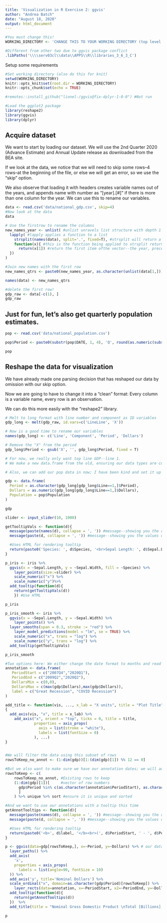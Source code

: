 ```yaml
---
title: 'Visualization in R Exercise 2: ggvis'
author: "Andrea Batch"
date: "August 18, 2020"
output: html_document
---
```


```r

#You must change this!
WORKING_DIRECTORY <- 'CHANGE THIS TO YOUR WORKING DIRECTORY (top level folder where you cloned git repo)'

#Different from other two due to ggvis package conflict
.libPaths('\\\\serv03cl\\data\\APPS\\R\\libraries_3_6_3_C')

```

Setup some requirements
```r
#Set working directory (also do this for knit)
setwd(WORKING_DIRECTORY)
knitr::opts_knit$set(root.dir = WORKING_DIRECTORY)
knitr::opts_chunk$set(echo = TRUE)

#remotes::install_github("lionel-/ggvis@fix-dplyr-1-0-0") #Not run

#Load the ggplot2 package
library(reshape2)
library(ggvis)
library(dplyr)
```


## Acquire dataset

We want to start by loading our dataset. We will use the 2nd Quarter 2020 (Advance Estimate) and Annual Update release as downloaded from the BEA site.

If we look at the data, we notice that we will need to skip some rows--4 rows--at the beginning of the file, or else we will get an error, so we use the "skip" option.

We also observe that loading it with headers creates variable names out of the years, and appends name with number as "[year].[#]" if there is more than one column for the year. We can use this to rename our variables.

```r
data <- read.csv('data/national_gdp.csv', skip=4)
#Now look at the data
data

# Use the firstrow to rename the columns
new_names_year <- unlist( #unlist unravels list structure with depth 1
  lapply( #lapply applies a function to a list
    strsplit(names(data), split='.', fixed=T), #strsplit will return a list of vectors split from input vector on "." 
    function(x){ #this is the function being applied to strsplit return list by lapply
      return(x[1]) #return the first item ofthe vector--the year, preceded by "X" (or "Line"/"X" for first 2 columns)
  })
)

#Join new names with the first row 
new_names_qtrs <- paste0(new_names_year, as.character(unlist(data[1,])))

names(data) <- new_names_qtrs

#delete the first row!
gdp_raw <- data[-c(1), ]
gdp_raw
```

## Just for fun, let's also get quarterly population estimates.
```r
pop <- read.csv('data/national_population.csv')

pop$Period <- paste0(substr(pop$DATE, 1, 4), 'Q', round(as.numeric(substr(pop$DATE, 6, 7))/3)+1)

pop

```

## Reshape the data for visualization

We have already made one parsing decision that has reshaped our data by omission with our skip option.

Now we are going to have to change it into a "clean" format: Every column is a variable name, every row is an observation.

We can do this more easily with the "reshape2" library.

```r
# Melt to long format with line number and component as ID variables
gdp_long <- melt(gdp_raw, id.vars=c('LineLine', 'X'))

# Now is a good time to rename our variables
names(gdp_long) <- c('Line', 'Component', 'Period', 'Dollars')

# Remove the "X" from the period
gdp_long$Period <- gsub('X', '', gdp_long$Period, fixed = T)

# For now, we really only want top line GDP--line 1.
# We make a new data.frame from the old, ensuring our data types are correct.

# Also, we can add our pop data in now; I have been kind and set it up so that the dates are the same, but usually you would want to use a join to make sure the dates match for each row.

gdp <- data.frame(
  Period = as.character(gdp_long[gdp_long$Line==1,]$Period), 
  Dollars = as.numeric(gdp_long[gdp_long$Line==1,]$Dollars),
  Population = pop$Population
)

gdp

```

```r
slider <- input_slider(10, 1000)

getTooltipVals <- function(d){
  message(paste(names(d), collapse = ', ')) #message--showing you the columns of d 
  message(paste(d, collapse = ', ')) #message--showing you the values of d 

  #Uses HTML for rendering tooltip
  return(paste0('Species: ', d$Species, '<br>Sepal Length: ', d$Sepal.Length, '<br>Sepal Width: ', d$Sepal.Width))
}

p_iris <- iris %>% 
  ggvis(x = ~Sepal.Length, y = ~Sepal.Width, fill = ~Species) %>%
	layer_points(size:=slider) %>% 
	scale_numeric("x") %>% 
	scale_numeric("y")%>% 
  add_tooltip(function(d){
    return(getTooltipVals(d))
    }) #Use HTML

p_iris
```

```r
p_iris_smooth <- iris %>% 
  ggvis(x = ~Sepal.Length, y = ~Sepal.Width) %>%
	layer_points() %>% 
  layer_smooths(span = 0.3, stroke := "red") %>%
	layer_model_predictions(model = "lm", se = TRUE) %>% 
	scale_numeric("x", trans = "log") %>% 
	scale_numeric("y", trans = "log") %>% 
  add_tooltip(getTooltipVals)

p_iris_smooth

```

```r

#Two options here: We either change the date format to months and read as.Date, or we use the dates as ordinal strings; the latter does not work as well with ggvis, but I will use it just to demonstrate why. 
annotation <- data.frame(
   PeriodStart = c("2007Q4","2020Q1"),
   PeriodEnd = c("2009Q2","2020Q2"),
   DollarsMin = c(0,0),
   DollarsMax = c(max(gdp$Dollars),max(gdp$Dollars)),
   label = c("Great Recession", "COVID Recession")
)

add_title <- function(vis, ..., x_lab = "X units", title = "Plot Title") 
{
  add_axis(vis, "x", title = x_lab) %>% 
    add_axis("x", orient = "top", ticks = 0, title = title,
             properties = axis_props(
               axis = list(stroke = "white"),
               labels = list(fontSize = 0)
             ), ...)
}


#We will filter the data using this subset of rows
rowsToKeep_no_annot <- (1:dim(gdp))[1:(dim(gdp)[1]) %% 12 == 0]

#But we also want to make sure we have our annotation dates; we will add the index for each, and then make sure we have a unique set of row numbers, and then sort.
rowsToKeep <- c(
    rowsToKeep_no_annot, #Existing rows to keep
    (1:dim(gdp)[1])[     #vector of row numbers
      gdp$Period %in% c(as.character(annotation$PeriodStart), as.character(annotation$PeriodEnd)) #check if period in our annotations table start and end dates
      ] 
    ) %>% unique %>% sort #ensure it is unique and sorted

#And we want to use our annotations with a tooltip this time
getAnnotTooltips <- function(d){
  message(paste(names(d), collapse = ', ')) #message--showing you the columns of d 
  message(paste(d, collapse = ', ')) #message--showing you the values of d 

  #Uses HTML for rendering tooltip
  return(paste0('<b>', d$label, '</b><br>(', d$PeriodStart, ' - ', d$PeriodEnd))
}

p <- ggvis(data=gdp[rowsToKeep,], x=~Period, y=~Dollars) %>% # our data and mapping layer
  layer_paths() %>%
  add_axis(
    'x', 
    properties = axis_props(
      labels = list(angle=90, fontSize = 10)
  )) %>%
  add_axis('y', title='Nominal Dollars') %>%
  scale_ordinal("x", domain=as.character(gdp$Period)[rowsToKeep]) %>%
    layer_rects(data=annotation, x=~PeriodStart, x2=~PeriodEnd, y=~DollarsMin, y2=~DollarsMax, fillOpacity:=0.5, fill:="orange", stroke:=NA, opacity:=~label) %>% #We include opacity as label just to keep our label var for tooltip
  add_tooltip(function(d){
    return(getAnnotTooltips(d))
  })  %>%
  add_title(title = "Nominal Gross Domestic Product \nTotal [Billions], Per Capita, and Projection")         #Add chart title, subtitle  

p

```